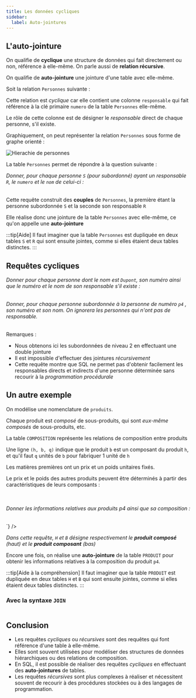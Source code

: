 ```yaml
---
title: Les données cycliques
sidebar:
  label: Auto-jointures
---
```



<Slide>

## L'auto-jointure

On qualifie de **cyclique** une structure de données qui fait directement ou non, référence à elle-même. On parle aussi de **relation récursive**.

On qualifie de **auto-jointure** une jointure d'une table avec elle-même.

Soit la relation `Personnes` suivante :


<TextDB />

Cette relation est _cyclique_ car elle contient une colonne `responsable` qui fait référence à la clé primaire `numero` de la table `Personnes` elle-même.

Le rôle de cette colonne est de désigner le _responsable_ direct de chaque personne, s'il existe.


<Personnes />

<Table
  sqliteDB="public/sample/personnes.sqlite"
  title="Personnes"
  showSQL="true"
  query={`
SELECT * 
FROM Personnes
`}
/>

</Slide>
<Slide>

Graphiquement, on peut représenter la relation `Personnes` sous forme de graphe orienté :

![Hierachie de personnes](05-cycliques-01-personnes-hierarchie.jpg)

</Slide>
<Slide>

La table `Personnes` permet de répondre à la question suivante : 

_Donner, pour chaque personne `S` (pour subordonné) ayant un responsable `R`, le `numero` et le `nom` de celui-ci :_


<Table
  sqliteDB="public/sample/personnes.sqlite"
  title="Personnes"
  showSQL="true"
  query={`
SELECT S.numero AS numeroS, R.numero AS numeroR, R.nom AS nomR
FROM Personnes S, Personnes R
WHERE S.responsable = R.numero;
`}
/>


Cette requête construit des **couples** de `Personnes`, la première étant la personne subordonnée `S` et la seconde son responsable `R`

Elle réalise donc une jointure de la table `Personnes` avec elle-même, ce qu'on appelle une **auto-jointure**

:::tip[Aide]
Il faut imaginer que la table `Personnes` est dupliquée en deux tables `S` et `R` qui sont ensuite jointes, comme si elles étaient deux tables distinctes.
:::

</Slide>
<Slide>

## Requêtes cycliques

_Donner pour chaque personne dont le nom est `Dupont`, son numéro ainsi que le numéro et le nom de son responsable s'il existe :_


<Table
  sqliteDB="public/sample/personnes.sqlite"
  title="Personnes"
  showSQL="true"
  query={`
SELECT S.numero AS numeroS, S.nom AS nomS, R.numero AS numeroR, R.nom AS nomR
FROM Personnes S, Personnes R 
WHERE S.responsable = R.numero AND S.nom = 'Dupont'
UNION
SELECT numero, nom, '__' , '__' 
FROM Personnes 
WHERE responsable IS NULL AND Nom = 'Dupont' ;
`}
/>


</Slide>
<Slide>

_Donner, pour chaque personne subordonnée à la personne de numéro  `p4` , son numéro et son nom. On ignorera les personnes qui n'ont pas de responsable._

<Table
  sqliteDB="public/sample/personnes.sqlite"
  title="Personnes"
  showSQL="true"
  query={`
SELECT SS.numero, SS.nom 
FROM Personnes R, Personnes S, Personnes SS 
WHERE R.numero = 'p4' 
AND R.numero = S.responsable 
AND S.numero = SS.responsable ;
`}
/>


Remarques :
  * Nous obtenons ici les subordonnées de niveau 2 en effectuant une double jointure
  * Il est impossible d'effectuer des jointures  _récursivement_
  * Cette requête montre que SQL ne permet pas d'obtenir facilement les responsables directs et indirects d'une personne déterminée sans recourir à la  _programmation procédurale_


</Slide>
<Slide>

## Un autre exemple

On modélise une nomenclature de `produits`.

Chaque produit est _composé_ de sous-produits, qui sont _eux-même composés_ de sous-produits, etc.


<ProduitsDB />

La table `COMPOSITION` représente les relations de composition entre produits

Une ligne `(h, b, q)` indique que le produit `b`  est un composant du produit `h`, et qu'il faut `q` unités de `b` pour fabriquer 1 unité de `h`

Les matières premières ont un prix et un poids unitaires fixés.

Le prix et le poids des autres produits peuvent être déterminés à partir des caractéristiques de leurs composants :

<div class="tables-2-col">
<Table
  sqliteDB="public/sample/produits.sqlite"
  title="Produits"
  query={`
SELECT *
FROM PRODUIT;
`}
/>
<Table
  sqliteDB="public/sample/produits.sqlite"
  title="Produits"
  query={`
SELECT *
FROM COMPOSITION;
`}
/>
</div>

</Slide>
<Slide>

_Donner les informations relatives aux produits p4 ainsi que sa composition :_


<Table
  sqliteDB="public/sample/produits.sqlite"
  title="Composition"
  showSQL="true"
  query={`
SELECT H.NPRO, H.LIBELLE , C.QTE, B.LIBELLE AS libelleB
FROM PRODUIT H, COMPOSITION C, PRODUIT B 
WHERE C.COMPOSE = H.NPRO 
AND C.COMPOSANT = B.NPRO 
AND H.NPRO = 'p4' ;

`}
/>

_Dans cette requête, `H` et `B` désigne respectivement le **produit composé** (haut) et le **produit composant** (bas)_

Encore une fois, on réalise une **auto-jointure** de la table `PRODUIT` pour obtenir les informations relatives à la composition du produit `p4`.

:::tip[Aide à la compréhension]
Il faut imaginer que la table `PRODUIT` est dupliquée en deux tables `H` et `B` qui sont ensuite jointes, comme si elles étaient deux tables distinctes.
:::

</Slide>
<Slide>

### Avec la syntaxe `JOIN`

<Table
  sqliteDB="public/sample/produits.sqlite"
  title="Produits"
  showSQL="true"
  query={`
  SELECT H.NPRO, H.LIBELLE , C.QTE, B.LIBELLE 
FROM PRODUIT H
JOIN COMPOSITION C
ON C.COMPOSE = H.NPRO 
JOIN PRODUIT B
ON C.COMPOSANT = B.NPRO
WHERE H.NPRO = 'p4' ;
`}
/>

</Slide>
<Slide>

## Conclusion

* Les requêtes _cycliques_ ou _récursives_ sont des requêtes qui font référence d'une table à elle-même.
* Elles sont souvent utilisées pour modéliser des structures de données hiérarchiques ou des relations de composition.
* En SQL, il est possible de réaliser des requêtes _cycliques_ en effectuant des **auto-jointures** de tables.
* Les requêtes _récursives_ sont plus complexes à réaliser et nécessitent souvent de recourir à des procédures stockées ou à des langages de programmation.


</Slide>
